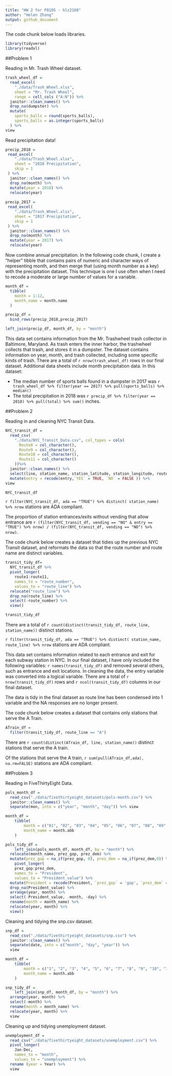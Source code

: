 ```yaml
---
title: "HW 2 for P8105 - hlz2108"
author: "Helen Zhang"
output: github_document
---
```


The code chunk below loads libraries.

```r
library(tidyverse)
library(readxl)
```

##Problem 1

Reading in Mr. Trash Wheel dataset.

```r
trash_wheel_df =
  read_excel(
    "./data/Trash_Wheel.xlsx",
    sheet = "Mr. Trash Wheel",
    range = cell_cols ("A:N")) %>%
  janitor::clean_names() %>% 
  drop_na(dumpster) %>% 
  mutate(
    sports_balls = round(sports_balls),
    sports_balls = as.integer(sports_balls)
  ) %>% 
view
```

Read precipitation data!

```r
precip_2018 = 
 read_excel(
    "./data/Trash_Wheel.xlsx",
    sheet = "2018 Precipitation",
    skip = 1
 ) %>% 
  janitor::clean_names() %>% 
  drop_na(month) %>% 
  mutate(year = 2018) %>% 
  relocate(year)
  
precip_2017 = 
 read_excel(
    "./data/Trash_Wheel.xlsx",
    sheet = "2017 Precipitation",
    skip = 1
 ) %>% 
  janitor::clean_names() %>% 
  drop_na(month) %>% 
  mutate(year = 2017) %>% 
  relocate(year)
```

Now combine annual precipitation. In the following code chunk, I create a "helper" tibble that contains pairs of numeric and character ways of representing month, and then merge that (using month number as a key) with the precipitation dataset. This technique is one I use often when I need to recode a moderate or large number of values for a variable. 


```r
month_df = 
  tibble(
    month = 1:12,
    month_name = month.name
  )

precip_df =
  bind_rows(precip_2018,precip_2017)

left_join(precip_df, month_df, by = "month")
```

This data set contains information from the Mr. Trashwheel trash collector in Baltimore, Maryland. As trash enters the inner harbor, the trashwheel collects that trash, and stores it in a dumpster. The dataset contains information on year, month, and trash collected, including some specific kinds of trash. There are a total of `r nrow(trash_wheel_df)` rows in our final dataset. Additional data sheets include month precipitation data. In this dataset:

* The median number of sports balls found in a dumpster in 2017 was `r trash_wheel_df %>% filter(year == 2017) %>% pull(sports_balls) %>% median()`
* The total precipitation in 2018 was `r precip_df %>% filter(year == 2018) %>% pull(total) %>% sum()` inches.

##Problem 2

Reading in and cleaning NYC Transit Data.

```r
NYC_transit_df = 
  read_csv(
    "./data/NYC_Transit_Data.csv", col_types = cols(
      Route8 = col_character(),
      Route9 = col_character(),
      Route10 = col_character(),
      Route11 = col_character()
    ))%>%
  janitor::clean_names() %>%
  select(line, station_name, station_latitude, station_longitude, route1:route11, entry, vending, entrance_type, ada) %>% 
  mutate(entry = recode(entry,`YES` = TRUE, `NO` = FALSE )) %>% 
view

NYC_transit_df
```


`r filter(NYC_transit_df, ada == "TRUE") %>% distinct( station_name) %>% nrow` stations are ADA compliant.

The proportion of station entrances/exits without vending that allow entrance are `r (filter(NYC_transit_df, vending == "NO" & entry == "TRUE") %>% nrow) / (filter(NYC_transit_df, vending == "NO") %>% nrow)`.

The code chunk below creates a dataset that tidies up the previous NYC Transit dataset, and reformats the data so that the route number and route name are distinct variables.

```r
transit_tidy_df=
  NYC_transit_df %>% 
  pivot_longer(
    route1:route11,
    names_to = "route_number",
    values_to = "route_line") %>% 
  relocate("route_line") %>% 
  drop_na(route_line) %>% 
  select(-route_number) %>% 
  view()

transit_tidy_df
```

There are a total of `r count(distinct(transit_tidy_df, route_line, station_name))` distinct stations.

`r filter(transit_tidy_df, ada == "TRUE") %>% distinct( station_name, route_line) %>% nrow` stations are ADA compliant.

 
This data set contains information related to each entrance and exit for each subway station in NYC. In our final dataset, I have only included the following variables: `r names(transit_tidy_df)` and removed several others, such as entrance and exit locations. In cleaning the data, the entry variable was converted into a logical variable. There are a total of `r nrow(transit_tidy_df)` rows and `r ncol(transit_tidy_df)` columns in our final dataset. 

The data is tidy in the final dataset as route line has been condensed into 1 variable and the NA responses are no longer present.

The code chunk below creates a dataset that contains only stations that serve the A Train.

```r
ATrain_df = 
  filter(transit_tidy_df, route_line == "A")
```

There are `r count(distinct(ATrain_df, line, station_name))` distinct stations that serve the A train.

Of the stations that serve the A train, `r sum(pull(ATrain_df,ada), na.rm=FALSE)` stations are ADA compliant.

##Problem 3

Reading in FiveThirtyEight Data.

```r
pols_month_df = 
  read_csv("./data/fivethirtyeight_datasets/pols-month.csv") %>%
  janitor::clean_names() %>% 
  separate(mon, into = c("year", "month", "day")) %>% view

month_df = 
	tibble(
		month = c("01", "02", "03", "04", "05", "06", "07", "08", "09", "10", "11", "12"),
		month_name = month.abb
	)

pols_tidy_df = 
	left_join(pols_month_df, month_df, by = "month") %>% 
  relocate(month_name, prez_gop, prez_dem) %>% 
  mutate(prez_gop = na_if(prez_gop, 0), prez_dem = na_if(prez_dem,0)) %>%
    pivot_longer(
    prez_gop:prez_dem,
    names_to = "President",
    values_to = "President_value") %>% 
  mutate(President = recode(President, `prez_gop` = 'gop', `prez_dem` = 'dem')) %>% 
  drop_na(President_value) %>% 
  arrange(year, month) %>% 
  select(-President_value, -month, -day) %>%
  rename(month = month_name) %>% 
  relocate(year, month) %>% 
  view()
```

Cleaning and tidying the snp.csv dataset.

```r
snp_df = 
  read_csv("./data/fivethirtyeight_datasets/snp.csv") %>% 
  janitor::clean_names() %>% 
  separate(date, into = c("month", "day", "year")) %>%
  view

month_df = 
	tibble(
		month = c("1", "2", "3", "4", "5", "6", "7", "8", "9", "10", "11", "12"),
		month_name = month.abb
	)

snp_tidy_df = 
	left_join(snp_df, month_df, by = "month") %>%
  arrange(year, month) %>% 
  select(-month) %>% 
  rename(month = month_name) %>%  
  relocate(year, month) %>% 
  view
```

Cleaning up and tidying unemployment dataset.

```r
unemployment_df =
  read_csv("./data/fivethirtyeight_datasets/unemployment.csv") %>% 
  pivot_longer(
    Jan:Dec,
    names_to = "month",
    values_to = "unemployment") %>% 
  rename (year = Year) %>% 
  view
```



